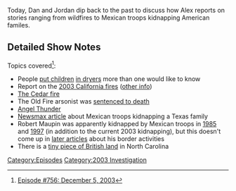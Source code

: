 {{DEFAULTSORT:
    #_EPISODE_0756:December 5, 2003
}}{{Episode
    | title           = December 5, 2003
    | caption         = [https://knowledgefight.libsyn.com/756-december-5-2003 Listen to this episode on Libsyn]
    | episodeNumber   = 756
    | length          = 01:30:02
    | airDate         = December 12, 2022
    | coverageDate    = December 5, 2003
    | episodeType     = [[:Category:2003 Investigation|2003 Investigation]]
    | appearance      = [[Paul Joseph Watson]], [[Vladimir Putin]], [[Bill Cooper]]
    | previousEpisode = [[755: Ye Takes a Sip of (Mc)Guinness]]
    | nextEpisode     = [[757: December 13, 2022]]
}}

{{Stub}}

Today, Dan and Jordan dip back to the past to discuss how Alex reports on stories ranging from wildfires to Mexican troops kidnapping American familes.

==Detailed Show Notes==

Topics covered<ref>[https://knowledgefight.com/research/2022/12/11/episode-756-december-5-2003 Episode #756: December 5, 2003]</ref>:

*People [https://allnurses-breakroom.com/mother-places-month-old-infant-t12620/ put children] [https://www.deseret.com/2000/11/2/19536973/mom-who-put-son-in-dryer-is-sentenced in dryers] more than one would like to know
*Report on the [https://web.archive.org/web/20090601105532/https://www.fire.ca.gov/fire_protection/downloads/2003FireStoryInternet.pdf 2003 California fires] ([https://www.cbsnews.com/news/california-wildfires-lessons-from-2003-cooling-temps-possible-arson/ other info])
*[https://www.sandiego.gov/fire/about/majorfires/2003cedar The Cedar fire]
*The Old Fire arsonist was [https://www.corrections1.com/archive/articles/arsonist-gets-death-for-calif-fire-that-killed-5-KHLaBvM0DthMjMgL/ sentenced to death]
*[https://www.airandspaceforces.com/article/0613angel/ Angel Thunder]
*[https://www.newsmax.com/pre-2008/mexican-troops-kidnap-texas/2003/12/03/id/677685/ Newsmax article] about Mexican troops kidnapping a Texas family
*Robert Maupin was apparently kidnapped by Mexican troops in [https://books.google.com/books?dq=%22Robert%20Maupin%22%20border&hl=en&id=xCPeNSy6Fm4C&lpg=PA122&ots=OzQg_Cg3FR&pg=PA122&sa=X&sig=ACfU3U3_hn-Mj9OWrrl_gxFfmkZAAOvIFA&source=bl&ved=2ahUKEwi-ivWQ_fD7AhVWrHIEHcM0Bas4HhDoAXoECBoQAw#v=onepage&q=%22Robert%20Maupin%22%20border&f=false 1985] and [https://www.nytimes.com/1997/05/11/magazine/border-vigilantes.html 1997] (in addition to the current 2003 kidnapping), but this doesn't come up in [https://www.montereyherald.com/2016/05/11/on-california-border-residents-scoff-at-trumps-wall/ later articles] about his border activities
*There is a [https://www.cntraveler.com/stories/2015-12-21/why-theres-a-pocket-of-britain-in-north-carolinas-outer-banks tiny piece of British land] in North Carolina

[[Category:Episodes]]
[[Category:2003 Investigation]]
